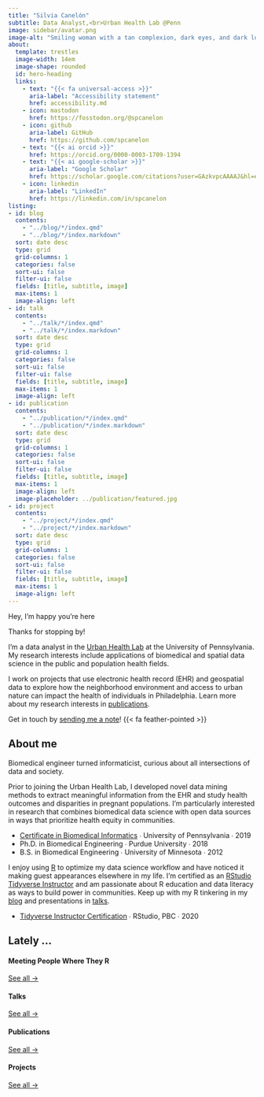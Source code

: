 ```yaml
---
title: "Silvia Canelón"
subtitle: Data Analyst,<br>Urban Health Lab @Penn
image: sidebar/avatar.png
image-alt: "Smiling woman with a tan complexion, dark eyes, and dark long wavy hair styled to one side"
about:
  template: trestles
  image-width: 14em
  image-shape: rounded
  id: hero-heading
  links:
    - text: "{{< fa universal-access >}}"
      aria-label: "Accessibility statement"
      href: accessibility.md
    - icon: mastodon
      href: https://fosstodon.org/@spcanelon
    - icon: github
      aria-label: GitHub
      href: https://github.com/spcanelon
    - text: "{{< ai orcid >}}"
      href: https://orcid.org/0000-0003-1709-1394
    - text: "{{< ai google-scholar >}}"
      aria-label: "Google Scholar"
      href: https://scholar.google.com/citations?user=GAzkvpcAAAAJ&hl=en&oi=ao
    - icon: linkedin
      aria-label: "LinkedIn"
      href: https://linkedin.com/in/spcanelon
listing: 
- id: blog
  contents: 
    - "../blog/*/index.qmd"
    - "../blog/*/index.markdown"
  sort: date desc
  type: grid
  grid-columns: 1
  categories: false
  sort-ui: false
  filter-ui: false
  fields: [title, subtitle, image]
  max-items: 1
  image-align: left
- id: talk
  contents: 
    - "../talk/*/index.qmd"
    - "../talk/*/index.markdown"
  sort: date desc
  type: grid
  grid-columns: 1
  categories: false
  sort-ui: false
  filter-ui: false
  fields: [title, subtitle, image]
  max-items: 1
  image-align: left
- id: publication
  contents: 
    - "../publication/*/index.qmd"
    - "../publication/*/index.markdown"
  sort: date desc
  type: grid
  grid-columns: 1
  categories: false
  sort-ui: false
  filter-ui: false
  fields: [title, subtitle, image]
  max-items: 1
  image-align: left
  image-placeholder: ../publication/featured.jpg
- id: project
  contents: 
    - "../project/*/index.qmd"
    - "../project/*/index.markdown"
  sort: date desc
  type: grid
  grid-columns: 1
  categories: false
  sort-ui: false
  filter-ui: false
  fields: [title, subtitle, image]
  max-items: 1
  image-align: left
---
```


::: {#hero-heading}
<div class="h1">Hey, I'm happy you're here</div>

Thanks for stopping by!

I'm a data analyst in the [Urban Health Lab](https://www.urbanhealthlab.org/) at the University of Pennsylvania. My research interests include applications of biomedical and spatial data science in the public and population health fields. 

I work on projects that use electronic health record (EHR) and geospatial data to explore how the neighborhood environment and access to urban nature can impact the health of individuals in Philadelphia. Learn more about my research interests in [publications](/publication).

Get in touch by [sending me a note](/contact.qmd)! {{< fa feather-pointed >}}

:::

## About me

Biomedical engineer turned informaticist, curious about all intersections of data and society.

Prior to joining the Urban Health Lab, I developed novel data mining methods to extract meaningful information from the EHR and study health outcomes and disparities in pregnant populations. I'm particularly interested in research that combines biomedical data science with open data sources in ways that prioritize health equity in communities.

<ul class="fa-ul">
   <li><span class="fa-li"><i class="fa-solid fa-certificate"></i></span><a href="https://www.med.upenn.edu/mbmi/certificate.html">Certificate in Biomedical Informatics</a> ∙ University of Pennsylvania ∙ 2019</li>
   <li><span class="fa-li"><i class="fa-solid fa-graduation-cap"></i></span>Ph.D. in Biomedical Engineering ∙ Purdue University ∙ 2018</li>
   <li><span class="fa-li"><i class="fa-solid fa-graduation-cap"></i></span>B.S. in Biomedical Engineering ∙ University of Minnesota ∙ 2012</li>
</ul>

I enjoy using [R](https://www.r-project.org/about.html) to optimize my data science workflow and have noticed it making guest appearances elsewhere in my life. I'm certified as an [RStudio Tidyverse Instructor](https://education.rstudio.com/trainers/people/canelon+silvia/) and am passionate about R education and data literacy as ways to build power in communities. Keep up with my R tinkering in my [blog](/blog) and presentations in [talks](/talk).

<ul class="fa-ul">
   <li><span class="fa-li"><i class="fa-solid fa-certificate"></i></span><a href="https://education.rstudio.com/trainers/people/canelon+silvia/">Tidyverse Instructor Certification</a> ∙ RStudio, PBC ∙ 2020</li>
</ul>

## Lately ...

:::: {.grid}

::: {.g-col-6}
#### Meeting People Where They R
::: {#blog}
:::
[See all &rarr;](../blog){.about-links .subtitle}
:::

::: {.g-col-6}
#### Talks
::: {#talk}
:::
[See all &rarr;](../talk){.about-links .subtitle}
:::

::: {.g-col-6}
#### Publications
::: {#publication}
:::
[See all &rarr;](../publication){.about-links .subtitle}
:::

::: {.g-col-6}
#### Projects
::: {#project}
:::
[See all &rarr;](../project){.about-links .subtitle}
:::

::::
